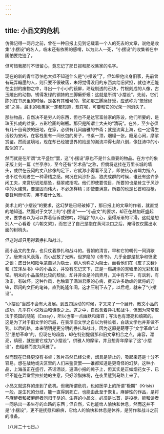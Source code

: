 ```yaml
---
---
---
```

title: 小品文的危机
---



仿佛记得一两月之前，曾在一种日报上见到记载着一个人的死去的文章，说他是收集“小摆设”的名人，临末还有依稀的感喟，以为此人一死，“小摆设”的收集者在中国怕要绝迹了。

但可惜我那时不很留心，竟忘记了那日报和那收集家的名字。

现在的新的青年恐怕也大抵不知道什么是“小摆设”了。但如果他出身旧家，先前曾有玩弄翰墨的人，则只要不很破落，未将觉得没用的东西卖给旧货担，就也许还能在尘封的废物之中，寻出一个小小的镜屏，玲珑剔透的石块，竹根刻成的人像，古玉雕出的动物，锈得发绿的铜铸的三脚癞虾蟆：这就是所谓“小摆设”。先前，它们陈列在书房里的时候，是各有其雅号的，譬如那三脚癞虾蟆，应该称为“蟾蜍砚滴”之类，最末的收集家一定都知道，现在呢，可要和它的光荣一同消失了。

那些物品，自然决不是穷人的东西，但也不是达官富翁家的陈设，他们所要的，是珠玉扎成的盆景，五彩绘画的磁瓶。那只是所谓士大夫的“清玩”。在外，至少必须有几十亩膏腴的田地，在家，必须有几间幽雅的书斋；就是流寓上海，也一定得生活较为安闲，在客栈里有一间长包的房子，书桌一顶，烟榻一张，瘾足心闲，摩挲赏鉴。然而这境地，现在却已经被世界的险恶的潮流冲得七颠八倒，像狂涛中的小船似的了。

然而就是在所谓“太平盛世”罢，这“小摆设”原也不是什么重要的物品。在方寸的象牙版上刻一篇《兰亭序》，至今还有“艺术品”之称，但倘将这挂在万里长城的墙头，或供在云冈的丈八佛像的足下，它就渺小得看不见了，即使热心者竭力指点，也不过令观者生一种滑稽之感。何况在风沙扑面，狼虎成群的时候，谁还有这许多闲工夫，来赏玩琥珀扇坠，翡翠戒指呢。他们即使要悦目，所要的也是耸立于风沙中的大建筑，要坚固而伟大，不必怎样精；即使要满意，所要的也是匕首和投枪，要锋利而切实，用不着什么雅。

美术上的“小摆设”的要求，这幻梦是已经破掉了，那日报上的文章的作者，就直觉的地知道。然而对于文学上的“小摆设”——“小品文”的要求，却正在越加旺盛起来，要求者以为可以靠着低诉或微吟，将粗犷的人心，磨得渐渐的平滑。这就是想别人一心看着《六朝文絜》，而忘记了自己是抱在黄河决口之后，淹得仅仅露出水面的树梢头。

但这时却只用得着挣扎和战斗。

而小品文的生存，也只仗着挣扎和战斗的。晋朝的清言，早和它的朝代一同消歇了。唐末诗风衰落，而小品放了光辉。但罗隐的《谗书》，几乎全部是抗争和愤激之谈；皮日休和陆龟蒙自以为隐士，别人也称之为隐士，而看他们在《皮子文薮》和《笠泽丛书》中的小品文，并没有忘记天下，正是一榻胡涂的泥塘里的光彩和锋铓。明末的小品虽然比较的颓放，却并非全是吟风弄月，其中有不平，有讽刺，有攻击，有破坏。这种作风，也触着了满洲君臣的心病，费去许多助虐的武将的刀锋，帮闲的文臣的笔锋，直到乾隆年间，这才压制下去了。以后呢，就来了“小摆设”。

“小摆设”当然不会有大发展。到五四运动的时候，才又来了一个展开，散文小品的成功，几乎在小说戏曲和诗歌之上。这之中，自然含着挣扎和战斗，但因为常常取法于英国的随笔（Essay），所以也带一点幽默和雍容；写法也有漂亮和缜密的。这是为了对于旧文学的示威，在表示旧文学之自以为特长者，白话文学也并非做不到。以后的路，本来明明是更分明的挣扎和战斗，因为这原是萌芽于“文学革命”以至“思想革命”的。但现在的趋势，却在特别提倡那和旧文章相合之点，雍容，漂亮，缜密，就是要它成为“小摆设”，供雅人的摩挲，并且想青年摩挲了这“小摆设”，由粗暴而变为风雅了。

然而现在已经更没有书桌；雅片虽然已经公卖，烟具是禁止的，吸起来还是十分不容易。想在战地或灾区里的人们来鉴赏罢——谁都知道是更奇怪的幻梦。这种小品，上海虽正在盛行，茶话酒谈，遍满小报的摊子上，但其实是正如烟花女子，已经不能在弄堂里拉扯她的生意，只好涂脂抹粉，在夜里躄到马路上来了。

小品文就这样的走到了危机。但我所谓危机，也如医学上的所谓“极期”（Krisis）一般，是生死的分歧，能一直得到死亡，也能由此至于恢复。麻醉性的作品，是将与麻醉者和被麻醉者同归于尽的。生存的小品文，必须是匕首，是投枪，能和读者一同杀出一条生存的血路的东西；但自然，它也能给人愉快和休息，然而这并不是“小摆设”，更不是抚慰和麻痹，它给人的愉快和休息是休养，是劳作和战斗之前的准备。

（八月二十七日。）